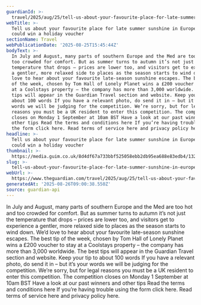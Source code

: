 ```yaml
---
guardianId: >-
  travel/2025/aug/25/tell-us-about-your-favourite-place-for-late-summer-sunshine-in-europe-you-could-win-a-holiday-voucher
webTitle: >-
  Tell us about your favourite place for late summer sunshine in Europe – you
  could win a holiday voucher
sectionName: Travel
webPublicationDate: '2025-08-25T15:45:44Z'
bodyText: >-
  In July and August, many parts of southern Europe and the Med are too hot and
  too crowded for comfort. But as summer turns to autumn it’s not just the
  temperature that drops – prices are lower too, and visitors get to experience
  a gentler, more relaxed side to places as the season starts to wind down. We’d
  love to hear about your favourite late-season sunshine escapes. The best tip
  of the week, chosen by Tom Hall of Lonely Planet wins a £200 voucher to stay
  at a Coolstays property – the company has more than 3,000 worldwide. The best
  tips will appear in the Guardian Travel section and website. Keep your tip to
  about 100 words If you have a relevant photo, do send it in – but it’s your
  words we will be judging for the competition. We’re sorry, but for legal
  reasons you must be a UK resident to enter this competition. The competition
  closes on Monday 1 September at 10am BST Have a look at our past winners and
  other tips Read the terms and conditions here If you’re having trouble using
  the form click here. Read terms of service here and privacy policy here.
headline: >-
  Tell us about your favourite place for late summer sunshine in Europe – you
  could win a holiday voucher
thumbnail: >-
  https://media.guim.co.uk/8d4df67a733bbf525058ebb2db95ea688e83edb4/1325_0_6627_5304/500.jpg
slug: >-
  tell-us-about-your-favourite-place-for-late-summer-sunshine-in-europe-you-could-win-a-holiday-voucher
webUrl: >-
  https://www.theguardian.com/travel/2025/aug/25/tell-us-about-your-favourite-place-for-late-summer-sunshine-in-europe-you-could-win-a-holiday-voucher
generatedAt: '2025-08-26T09:00:38.550Z'
source: guardian-api
---
```

In July and August, many parts of southern Europe and the Med are too hot and too crowded for comfort. But as summer turns to autumn it’s not just the temperature that drops – prices are lower too, and visitors get to experience a gentler, more relaxed side to places as the season starts to wind down. We’d love to hear about your favourite late-season sunshine escapes. The best tip of the week, chosen by Tom Hall of Lonely Planet wins a £200 voucher to stay at a Coolstays property – the company has more than 3,000 worldwide. The best tips will appear in the Guardian Travel section and website. Keep your tip to about 100 words If you have a relevant photo, do send it in – but it’s your words we will be judging for the competition. We’re sorry, but for legal reasons you must be a UK resident to enter this competition. The competition closes on Monday 1 September at 10am BST Have a look at our past winners and other tips Read the terms and conditions here If you’re having trouble using the form click here. Read terms of service here and privacy policy here.

